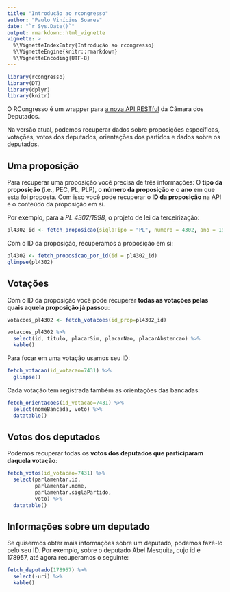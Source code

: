 ```yaml
---
title: "Introdução ao rcongresso"
author: "Paulo Vinícius Soares"
date: "`r Sys.Date()`"
output: rmarkdown::html_vignette
vignette: >
  %\VignetteIndexEntry{Introdução ao rcongresso}
  %\VignetteEngine{knitr::rmarkdown}
  %\VignetteEncoding{UTF-8}
---
```


```r
library(rcongresso)
library(DT)
library(dplyr)
library(knitr)
```


O RCongresso é um wrapper para [a nova API RESTful](https://dadosabertos.camara.leg.br/swagger/api.html) da Câmara dos Deputados. 

Na versão atual, podemos recuperar dados sobre proposições específicas, votações, votos dos deputados, orientações dos partidos e dados sobre os deputados. 

## Uma proposição
Para recuperar uma proposição você precisa de três informações: O **tipo da proposição** (i.e., PEC, PL, PLP), o **número da proposição** e o **ano** em que esta foi proposta. Com isso você pode recuperar o **ID da proposição** na API e o conteúdo da proposição em si.    

Por exemplo, para a *PL 4302/1998*, o projeto de lei da terceirização: 

```r
pl4302_id <- fetch_proposicao(siglaTipo = "PL", numero = 4302, ano = 1998)$id
```

Com o ID da proposição, recuperamos a proposição em si: 

```r
pl4302 <- fetch_proposicao_por_id(id = pl4302_id)
glimpse(pl4302)
```

## Votações

Com o ID da proposição você pode recuperar **todas as votações pelas quais aquela proposição já passou**: 

```r
votacoes_pl4302 <- fetch_votacoes(id_prop=pl4302_id)

votacoes_pl4302 %>% 
  select(id, titulo, placarSim, placarNao, placarAbstencao) %>% 
  kable()
```

Para focar em uma votação usamos seu ID:

```r
fetch_votacao(id_votacao=7431) %>% 
  glimpse()
```

Cada votação tem registrada também as orientações das bancadas: 

```r
fetch_orientacoes(id_votacao=7431) %>% 
  select(nomeBancada, voto) %>% 
  datatable()
```

## Votos dos deputados

Podemos recuperar todas os **votos dos deputados que participaram daquela votação**:

```r
fetch_votos(id_votacao=7431) %>% 
  select(parlamentar.id, 
         parlamentar.nome, 
         parlamentar.siglaPartido, 
         voto) %>% 
  datatable()
```

## Informações sobre um deputado

Se quisermos obter mais informações sobre um deputado, podemos fazê-lo pelo seu ID. Por exemplo, sobre o deputado Abel Mesquita, cujo id é 178957, até agora recuperamos o seguinte:

```r
fetch_deputado(178957) %>%
  select(-uri) %>%
  kable()
```




